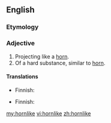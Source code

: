 ==English==

===Etymology===
{{suffix|en|horn|like}}

===Adjective===
{{en-adj}}

# Projecting like a [[horn]].
# Of a hard substance, similar to [[horn]].

====Translations====
{{trans-top|projecting like horn}}
* Finnish: {{t|fi|sarvimainen}}
{{trans-mid}}
{{trans-bottom}}

{{trans-top|similar to horn}}
* Finnish: {{t|fi|sarvimainen}}
{{trans-mid}}
{{trans-bottom}}

[[my:hornlike]]
[[vi:hornlike]]
[[zh:hornlike]]